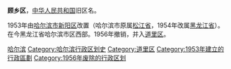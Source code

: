 {{Unreferenced|time=2016-07-05T13:44:44+00:00}}
'''顾乡区'''，[[中华人民共和国|中华人民共和国]]旧区名。

1953年由[[哈尔滨市|哈尔滨市]][[新阳区|新阳区]]改置（哈尔滨市原属[[松江省|松江省]]，1954年改属[[黑龙江省|黑龙江省]]）。在今黑龙江省哈尔滨市区西部。1956年撤销，并入[[道里区|道里区]]。 

{{中华人民共和国行政区划小作品}}
{{DEFAULTSORT:G}}
[[Category:黑龙江已撤消的市辖区|哈尔滨]]
[[Category:哈尔滨行政区划史|Category:哈尔滨行政区划史]]
[[Category:道里区|Category:道里区]] 
[[Category:1953年建立的行政區劃|Category:1953年建立的行政區劃]]
[[Category:1956年废除的行政区划|Category:1956年废除的行政区划]]